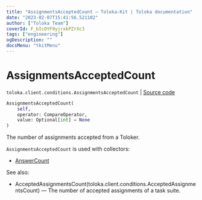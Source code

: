 ```yaml
---
title: "AssignmentsAcceptedCount — Toloka-Kit | Toloka documentation"
date: "2023-02-07T15:41:56.521102"
author: ["Toloka Team"]
coverId: F_bIcOYF9yjrxkPZrXc3
tags: ["engineering"]
ogDescription: ""
docsMenu: "tkitMenu"
---
```


# AssignmentsAcceptedCount
`toloka.client.conditions.AssignmentsAcceptedCount` | [Source code](https://github.com/Toloka/toloka-kit/blob/v1.1.3/src/client/conditions.py#L143)

```python
AssignmentsAcceptedCount(
    self,
    operator: CompareOperator,
    value: Optional[int] = None
)
```

The number of assignments accepted from a Toloker.

`AssignmentsAcceptedCount` is used with collectors:
- [AnswerCount](/docs-new/toloka-kit/reference/toloka.client.collectors.AnswerCount)

See also:
- AcceptedAssignmentsCount(toloka.client.conditions.AcceptedAssignmentsCount) — The number of accepted assignments of a task suite.
